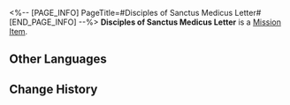 <%-- [PAGE_INFO]
PageTitle=#Disciples of Sanctus Medicus Letter#
[END_PAGE_INFO] --%>
{{Item Infobox
|id          = 140157
|image       = Item Disciples of Sanctus Medicus Letter.png
|type        = Mission Item
|invCategory = Missions
|rarity      = 3
|effect      = 
|description = A letter between the Disciples of Sanctus Medicus. The correct words will only appear in the hands of the intended recipient.
}}
'''Disciples of Sanctus Medicus Letter''' is a [[Mission Item]].

==Other Languages==
{{Other Languages
|en   = Disciples of Sanctus Medicus Letter
|zhs  = 药王秘传的信笺
|zht  = 藥王秘傳的信箋
|ja   = 薬王秘伝の便せん
|ko   = 약왕의 비전 편지
|es   = Carta de los Discípulos de Sanctus Medicus
|fr   = Lettre des Disciples du Sanctus Medicus
|ru   = Бумага для писем Учеников Санктус Медикус
|th   = จดหมายของสาวก Sanctus Medicus
|vi   = Giấy Viết Thư Bí Truyền Dược Vương
|de   = Brief der Jünger des Sanctus Medicus
|id   = Surat Disciples of Sanctus Medicus
|pt   = Carta dos Discípulos do Sanctus Medicus
}}

==Change History==
{{Change History|1.1}}